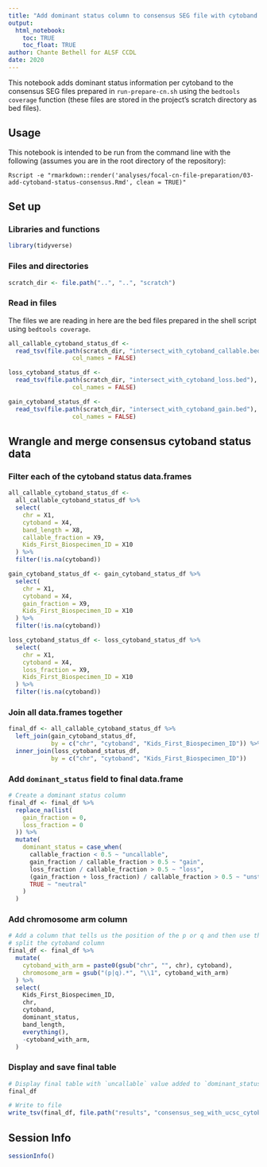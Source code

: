 ```yaml
---
title: "Add dominant status column to consensus SEG file with cytoband field"
output: 
  html_notebook:
    toc: TRUE
    toc_float: TRUE
author: Chante Bethell for ALSF CCDL
date: 2020
---
```


This notebook adds dominant status information per cytoband to the consensus SEG files prepared in `run-prepare-cn.sh` using the `bedtools coverage` function (these files are stored in the project's scratch directory as bed files).

## Usage

This notebook is intended to be run from the command line with the following (assumes you are in the root directory of the repository):

```
Rscript -e "rmarkdown::render('analyses/focal-cn-file-preparation/03-add-cytoband-status-consensus.Rmd', clean = TRUE)"
```

## Set up

### Libraries and functions

```r
library(tidyverse)
```

### Files and directories

```r
scratch_dir <- file.path("..", "..", "scratch")
```

### Read in files 

The files we are reading in here are the bed files prepared in the shell script using `bedtools coverage`.

```r
all_callable_cytoband_status_df <-
  read_tsv(file.path(scratch_dir, "intersect_with_cytoband_callable.bed"),
                  col_names = FALSE)

loss_cytoband_status_df <-
  read_tsv(file.path(scratch_dir, "intersect_with_cytoband_loss.bed"),
                  col_names = FALSE)

gain_cytoband_status_df <-
  read_tsv(file.path(scratch_dir, "intersect_with_cytoband_gain.bed"),
                  col_names = FALSE)
```

## Wrangle and merge consensus cytoband status data

### Filter each of the cytoband status data.frames

```r
all_callable_cytoband_status_df <-
  all_callable_cytoband_status_df %>%
  select(
    chr = X1,
    cytoband = X4,
    band_length = X8,
    callable_fraction = X9,
    Kids_First_Biospecimen_ID = X10
  ) %>%
  filter(!is.na(cytoband))

gain_cytoband_status_df <- gain_cytoband_status_df %>%
  select(
    chr = X1,
    cytoband = X4,
    gain_fraction = X9,
    Kids_First_Biospecimen_ID = X10
  ) %>%
  filter(!is.na(cytoband))

loss_cytoband_status_df <- loss_cytoband_status_df %>%
  select(
    chr = X1,
    cytoband = X4,
    loss_fraction = X9,
    Kids_First_Biospecimen_ID = X10
  ) %>%
  filter(!is.na(cytoband))
```

### Join all data.frames together

```r
final_df <- all_callable_cytoband_status_df %>%
  left_join(gain_cytoband_status_df,
            by = c("chr", "cytoband", "Kids_First_Biospecimen_ID")) %>%
  inner_join(loss_cytoband_status_df,
            by = c("chr", "cytoband", "Kids_First_Biospecimen_ID"))
```

### Add `dominant_status` field to final data.frame

```r
# Create a dominant status column
final_df <- final_df %>%
  replace_na(list(
    gain_fraction = 0,
    loss_fraction = 0
  )) %>%
  mutate(
    dominant_status = case_when(
      callable_fraction < 0.5 ~ "uncallable",
      gain_fraction / callable_fraction > 0.5 ~ "gain",
      loss_fraction / callable_fraction > 0.5 ~ "loss",
      (gain_fraction + loss_fraction) / callable_fraction > 0.5 ~ "unstable",
      TRUE ~ "neutral"
    )
  )
```

### Add chromosome arm column

```r
# Add a column that tells us the position of the p or q and then use this to
# split the cytoband column
final_df <- final_df %>%
  mutate(
    cytoband_with_arm = paste0(gsub("chr", "", chr), cytoband),
    chromosome_arm = gsub("(p|q).*", "\\1", cytoband_with_arm)
  ) %>%
  select(
    Kids_First_Biospecimen_ID,
    chr,
    cytoband,
    dominant_status,
    band_length,
    everything(),
    -cytoband_with_arm,
  )
```

### Display and save final table

```r
# Display final table with `uncallable` value added to `dominant_status` column
final_df

# Write to file
write_tsv(final_df, file.path("results", "consensus_seg_with_ucsc_cytoband_status.tsv.gz"))
```

## Session Info

```r
sessionInfo()
```
